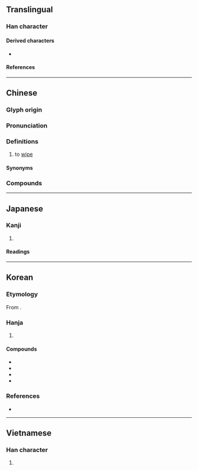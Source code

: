 {{character info}}
==Translingual==

===Han character===
{{Han char|rn=64|rad=手|as=06|sn=9|four=53040|canj=QIPM|ids=⿰扌式}}

====Derived characters====
* {{l|mul|[[𢁊]]}}

====References====
{{Han ref|kx=0427.200|dkj=11989|dj=0776.170|hdz=31865.030|uh=62ED}}

----

==Chinese==
{{zh-forms}}

===Glyph origin===
{{Han etym}}

===Pronunciation===
{{zh-pron
|m=shì
|c=sik1
|h=pfs=chhu̍t
|mn=qz:siak/xm,zz:sek/ml,jj,tw,pn,sg:chhit
|mn_note=siak/sek - literary; chhit - vernacular
|mn-t=sêg4/cig4
|mn-t_note=cig4 - vernacular (俗)
|mc=y
|oc=y
|cat=v
}}

===Definitions===
{{zh-hanzi}}

# to [[wipe]]

====Synonyms====
{{zh-dial|擦}}

===Compounds===
{{zh-der|傾耳拭目|拭目以俟|拭目|拂拭|拭目以待|擦拭|拭淚|拭目而待|洗拭|拭目而觀|抆拭|抹拭|拭目傾耳|拭目以觀|膏脣拭舌|舔拭|拭去}}

----

==Japanese==

===Kanji===
{{ja-kanji|grade=|rs=手06}}

# {{rfdef|ja|sort=手06}}

====Readings====
{{ja-readings
|goon=しき
|kanon=しょく
|kun=ぬぐ-う, ふ-く
}}

----

==Korean==

===Etymology===
From {{der|ko|ltc|-}} {{ltc-l|拭}}. {{hanja-hunmong|식〮|sik|雜語}}

===Hanja===
{{ko-hanja-search}}
{{ko-hanja|씻다|씻을|식}}

# {{hanja form of|식|to [[wipe]]}}

====Compounds====
{{der-top|Compounds}}
* {{ko-l|불식|拂拭}}
* {{ko-l|소식|掃拭}}
* {{ko-l|식정|拭淨}}
* {{ko-l|식건|拭巾}}
{{der-bottom}}

===References===
* {{R:hanjadoc|3941}}

----

==Vietnamese==

===Han character===
{{vi-readings|reading=rị|rs=手06}}

# {{rfdef|vi|sort=手06}}